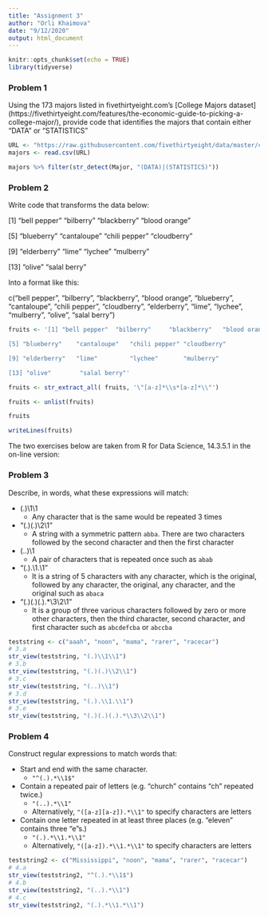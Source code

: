 ---
title: "Assignment 3"
author: "Orli Khaimova"
date: "9/12/2020"
output: html_document
---

```{r setup, include=FALSE}
knitr::opts_chunk$set(echo = TRUE)
library(tidyverse)
```

### Problem 1

Using the 173 majors listed in fivethirtyeight.com’s [College Majors dataset] (https://fivethirtyeight.com/features/the-economic-guide-to-picking-a-college-major/), provide code that identifies the majors that contain either "DATA" or "STATISTICS"

```{r}
URL <- "https://raw.githubusercontent.com/fivethirtyeight/data/master/college-majors/majors-list.csv"
majors <- read.csv(URL)

majors %>% filter(str_detect(Major, "(DATA)|(STATISTICS)"))
```


### Problem 2

Write code that transforms the data below:

[1] "bell pepper"  "bilberry"     "blackberry"   "blood orange"

[5] "blueberry"    "cantaloupe"   "chili pepper" "cloudberry"  

[9] "elderberry"   "lime"         "lychee"       "mulberry"    

[13] "olive"        "salal berry"

Into a format like this:

c("bell pepper", "bilberry", "blackberry", "blood orange", "blueberry", "cantaloupe", "chili pepper", "cloudberry", "elderberry", "lime", "lychee", "mulberry", "olive", "salal berry")

```{r}
fruits <- '[1] "bell pepper"  "bilberry"     "blackberry"   "blood orange"

[5] "blueberry"    "cantaloupe"   "chili pepper" "cloudberry"  

[9] "elderberry"   "lime"         "lychee"       "mulberry"    

[13] "olive"        "salal berry"'

fruits <- str_extract_all( fruits, '\"[a-z]*\\s*[a-z]*\\"')

fruits <- unlist(fruits)

fruits

writeLines(fruits)


```



The two exercises below are taken from R for Data Science, 14.3.5.1 in the on-line version:


### Problem 3

Describe, in words, what these expressions will match:

* (.)\1\1
  + Any character that is the same would be repeated 3 times
* "(.)(.)\\2\\1"
  + A string with a symmetric pattern `abba`. There are two characters followed by the second character and then the first character
* (..)\1
  + A pair of characters that is repeated once such as `abab`
* "(.).\\1.\\1"
  + It is a string of 5 characters with any character, which is the original, followed by any character, the original, any character, and the original such as `abaca`
* "(.)(.)(.).*\\3\\2\\1"
  + It is a group of three various characters followed by zero or more other characters, then the third character, second character, and first character such as `abcdefcba` or `abccba`
  
```{r}
teststring <- c("aaah", "noon", "mama", "rarer", "racecar")
# 3.a
str_view(teststring, "(.)\\1\\1")
# 3.b
str_view(teststring, "(.)(.)\\2\\1")
# 3.c
str_view(teststring, "(..)\\1")
# 3.d
str_view(teststring, "(.).\\1.\\1")
# 3.e
str_view(teststring, "(.)(.)(.).*\\3\\2\\1")

```
  

### Problem 4

Construct regular expressions to match words that:

* Start and end with the same character.
  + `"^(.).*\\1$"`
* Contain a repeated pair of letters (e.g. "church" contains "ch" repeated twice.)
  + `"(..).*\\1"`
  + Alternatively, `"([a-z][a-z]).*\\1"` to specify characters are letters
* Contain one letter repeated in at least three places (e.g. "eleven" contains three "e"s.)
  + `"(.).*\\1.*\\1"`
  + Alternatively, `"([a-z]).*\\1.*\\1"` to specify characters are letters
  
```{r}
teststring2 <- c("Mississippi", "noon", "mama", "rarer", "racecar")
# 4.a
str_view(teststring2, "^(.).*\\1$")
# 4.b
str_view(teststring2, "(..).*\\1")
# 4.c
str_view(teststring2, "(.).*\\1.*\\1")
```


  
  